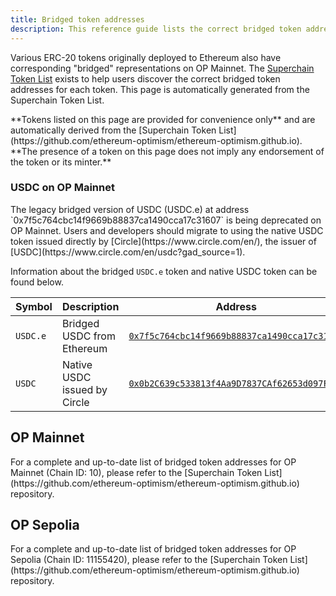 ```yaml
---
title: Bridged token addresses
description: This reference guide lists the correct bridged token addresses for each token.
---
```

Various ERC-20 tokens originally deployed to Ethereum also have corresponding "bridged" representations on OP Mainnet.
The [Superchain Token List](https://github.com/ethereum-optimism/ethereum-optimism.github.io) exists to help users discover the correct bridged token addresses for each token.
This page is automatically generated from the Superchain Token List.

<Warning>
**Tokens listed on this page are provided for convenience only** and are automatically derived from the [Superchain Token List](https://github.com/ethereum-optimism/ethereum-optimism.github.io).
**The presence of a token on this page does not imply any endorsement of the token or its minter.**
</Warning>

### USDC on OP Mainnet

<Callout>
  The legacy bridged version of USDC (USDC.e) at address `0x7f5c764cbc14f9669b88837ca1490cca17c31607` is being deprecated on OP Mainnet.
  Users and developers should migrate to using the native USDC token issued directly by [Circle](https://www.circle.com/en/), the issuer of [USDC](https://www.circle.com/en/usdc?gad_source=1).
</Callout>

Information about the bridged `USDC.e` token and native USDC token can be found below.

| Symbol   | Description                  | Address                                                                                                                       |
| -------- | ---------------------------- | ----------------------------------------------------------------------------------------------------------------------------- |
| `USDC.e` | Bridged USDC from Ethereum   | [`0x7f5c764cbc14f9669b88837ca1490cca17c31607`](https://explorer.optimism.io/token/0x7f5c764cbc14f9669b88837ca1490cca17c31607) |
| `USDC`   | Native USDC issued by Circle | [`0x0b2C639c533813f4Aa9D7837CAf62653d097Ff85`](https://explorer.optimism.io/token/0x0b2c639c533813f4aa9d7837caf62653d097ff85) |

## OP Mainnet

<Note>
For a complete and up-to-date list of bridged token addresses for OP Mainnet (Chain ID: 10), please refer to the [Superchain Token List](https://github.com/ethereum-optimism/ethereum-optimism.github.io) repository.
</Note>

## OP Sepolia

<Note>
For a complete and up-to-date list of bridged token addresses for OP Sepolia (Chain ID: 11155420), please refer to the [Superchain Token List](https://github.com/ethereum-optimism/ethereum-optimism.github.io) repository.
</Note>
